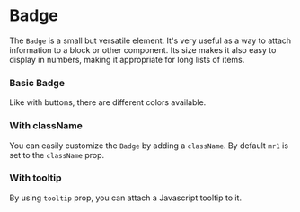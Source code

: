 
# Badge

The `Badge` is a small but versatile element. It's very useful as a way to attach information to a block or other component. Its size makes it also easy to display in numbers, making it appropriate for long lists of items. 

### Basic Badge

Like with buttons, there are different colors available. 

<Canvas>
    <Story id="components-badge--basic" />
</Canvas>

### With className

You can easily customize the `Badge` by adding a `className`. By default `mr1` is set to the `className` prop.

<Canvas>
    <Story id="components-badge--with-class-name" />
</Canvas>

### With tooltip

By using `tooltip` prop, you can attach a Javascript tooltip to it.

<Canvas>
    <Story id="components-badge--with-tooltip" />
</Canvas>

<ArgsTable story={PRIMARY_STORY} />
